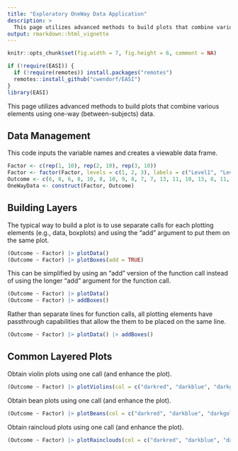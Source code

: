 ```yaml
---
title: "Exploratory OneWay Data Application"
description: >
  This page utilizes advanced methods to build plots that combine various elements using one-way (between-subjects) data.
output: rmarkdown::html_vignette
---
```


```r
knitr::opts_chunk$set(fig.width = 7, fig.height = 6, comment = NA)
```

```r
if (!require(EASI)) {
  if (!require(remotes)) install.packages("remotes")
  remotes::install_github("cwendorf/EASI")
}
library(EASI)
```

This page utilizes advanced methods to build plots that combine various elements using one-way (between-subjects) data.

## Data Management

This code inputs the variable names and creates a viewable data frame.
```r
Factor <- c(rep(1, 10), rep(2, 10), rep(3, 10))
Factor <- factor(Factor, levels = c(1, 2, 3), labels = c("Level1", "Level2", "Level3"))
Outcome <- c(6, 8, 6, 8, 10, 8, 10, 9, 8, 7, 7, 13, 11, 10, 13, 8, 11, 14, 12, 11, 9, 16, 11, 12, 15, 13, 9, 14, 11, 10)
OneWayData <- construct(Factor, Outcome)
```

## Building Layers

The typical way to build a plot is to use separate calls for each plotting elements (e.g., data, boxplots) and using the "add" argument to put them on the same plot.
```r
(Outcome ~ Factor) |> plotData()
(Outcome ~ Factor) |> plotBoxes(add = TRUE)
```

This can be simplified by using an "add" version of the function call instead of using the longer "add" argument for the function call.
```r
(Outcome ~ Factor) |> plotData()
(Outcome ~ Factor) |> addBoxes()
```

Rather than separate lines for function calls, all plotting elements have passthrough capabilities that allow the them to be placed on the same line.
```r
(Outcome ~ Factor) |> plotData() |> addBoxes()
```

## Common Layered Plots

Obtain violin plots using one call (and enhance the plot).
```r
(Outcome ~ Factor) |> plotViolins(col = c("darkred", "darkblue", "darkgoldenrod"))
```

Obtain bean plots using one call (and enhance the plot).
```r
(Outcome ~ Factor) |> plotBeans(col = c("darkred", "darkblue", "darkgoldenrod"))
```

Obtain raincloud plots using one call (and enhance the plot).
```r
(Outcome ~ Factor) |> plotRainclouds(col = c("darkred", "darkblue", "darkgoldenrod"))
```
